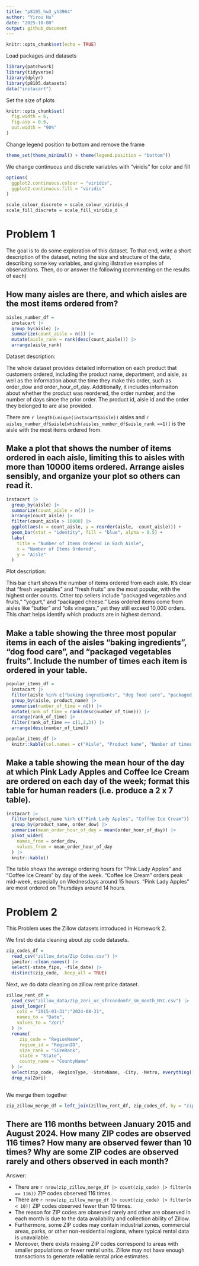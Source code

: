 ```yaml
---
title: "p8105_hw3_yh3964"
author: "Yirou Hu"
date: "2025-10-08"
output: github_document
---
```


```r
knitr::opts_chunk$set(echo = TRUE)
```

Load packages and datasets
```r
library(patchwork)
library(tidyverse)
library(dplyr)
library(p8105.datasets)
data("instacart") 
```

Set the size of plots

```r
knitr::opts_chunk$set(
  fig.width = 6,
  fig.asp = 0.6,
  out.width = "90%"
)
```

Change legend position to bottom and remove the frame

```r
theme_set(theme_minimal() + theme(legend.position = "bottom")) 
```

We change continuous and discrete variables with "viridis" for color and fill

```r
options(
  ggplot2.continuous.colour = "viridis",
  ggplot2.continuous.fill = "viridis"
)

scale_colour_discrete = scale_colour_viridis_d
scale_fill_discrete = scale_fill_viridis_d
```


# Problem 1

The goal is to do some exploration of this dataset. To that end, write a short description of the dataset, noting the size and structure of the data, describing some key variables, and giving illstrative examples of observations. Then, do or answer the following (commenting on the results of each)

## How many aisles are there, and which aisles are the most items ordered from?

```r
aisles_number_df = 
  instacart |>
  group_by(aisle) |>
  summarize(count_aisle = n()) |>
  mutate(aisle_rank = rank(desc(count_aisle))) |>
  arrange(aisle_rank)
```

Dataset description:

The whole dataset provides detailed information on each product that customers ordered, including the product name, department, and aisle, as well as the information about the time they make this order, such as order_dow and order_hour_of_day. Additionally, it includes informaiton about whether the product was reordered, the order number, and the number of days since the prior order. The product id, aisle id and the order they belonged to are also provided.

There are `r length(unique(instacart$aisle))` aisles and `r aisles_number_df$aisle[which(aisles_number_df$aisle_rank ==1)]` is the aisle with the most items ordered from.

## Make a plot that shows the number of items ordered in each aisle, limiting this to aisles with more than 10000 items ordered. Arrange aisles sensibly, and organize your plot so others can read it.

```r
instacart |>
  group_by(aisle) |>
  summarize(count_aisle = n()) |>
  arrange(count_aisle) |>
  filter(count_aisle > 10000) |>
  ggplot(aes(x = count_aisle, y = reorder(aisle, -count_aisle))) +
  geom_bar(stat = "identity", fill = "blue", alpha = 0.5) +
  labs(                                             
    title = "Number of Items Ordered in Each Aisle",
    x = "Number of Items Ordered",
    y = "Aisle"
  ) 
```

Plot description:

This bar chart shows the number of items ordered from each aisle. It's clear that "fresh vegetables" and "fresh fruits" are the most popular, with the highest order counts. Other top sellers include "packaged vegetables and fruits," "yogurt," and "packaged cheese." Less ordered items come from aisles like "butter" and "oils vinegars," yet they still exceed 10,000 orders. This chart helps identify which products are in highest demand.

## Make a table showing the three most popular items in each of the aisles “baking ingredients”, “dog food care”, and “packaged vegetables fruits”. Include the number of times each item is ordered in your table.

```r
popular_items_df = 
  instacart |>
  filter(aisle %in% c("baking ingredients", "dog food care", "packaged vegetables fruits")) |>
  group_by(aisle, product_name) |>
  summarise(number_of_time = n()) |>
  mutate(rank_of_time = rank(desc(number_of_time))) |>
  arrange(rank_of_time) |>
  filter(rank_of_time == c(1,2,3)) |>
  arrange(desc(number_of_time)) 

popular_items_df |>
  knitr::kable(col.names = c("Aisle", "Product Name", "Number of times ordered", "Rank"))
```

## Make a table showing the mean hour of the day at which Pink Lady Apples and Coffee Ice Cream are ordered on each day of the week; format this table for human readers (i.e. produce a 2 x 7 table).

```r
instacart |>
  filter(product_name %in% c("Pink Lady Apples", "Coffee Ice Cream")) |>
  group_by(product_name, order_dow) |>
  summarise(mean_order_hour_of_day = mean(order_hour_of_day)) |>
  pivot_wider(
    names_from = order_dow,
    values_from = mean_order_hour_of_day
  ) |>
  knitr::kable() 
```

The table shows the average ordering hours for "Pink Lady Apples" and "Coffee Ice Cream" by day of the week. "Coffee Ice Cream" orders peak mid-week, especially on Wednesdays around 15 hours. "Pink Lady Apples" are most ordered on Thursdays around 14 hours. 


# Problem 2
This Problem uses the Zillow datasets introduced in Homework 2.

We first do data cleaning about zip code datasets.
```r
zip_codes_df = 
  read_csv("zillow_data/Zip Codes.csv") |>
  janitor::clean_names() |> 
  select(-state_fips, -file_date) |> 
  distinct(zip_code, .keep_all = TRUE)
```


Next, we do data cleaning on zillow rent price dataset.
```r
zillow_rent_df = 
  read_csv("zillow_data/Zip_zori_uc_sfrcondomfr_sm_month_NYC.csv") |>
  pivot_longer(
    cols = "2015-01-31":"2024-08-31",
    names_to = "Date",
    values_to = "Zori"
  ) |> 
  rename(
     zip_code = "RegionName",
     region_id = "RegionID",
     size_rank = "SizeRank",
     state = "State",
     county_name = "CountyName"
  ) |>
  select(zip_code, -RegionType, -StateName, -City, -Metro, everything()) |>
  drop_na(Zori)
  
```

We merge them together
```r
zip_zillow_merge_df = left_join(zillow_rent_df, zip_codes_df, by = "zip_code")
```

## There are 116 months between January 2015 and August 2024. How many ZIP codes are observed 116 times? How many are observed fewer than 10 times? Why are some ZIP codes are observed rarely and others observed in each month?

Answer: 

- There are `r nrow(zip_zillow_merge_df |> count(zip_code) |> filter(n == 116))` ZIP codes observed 116 times.
- There are `r nrow(zip_zillow_merge_df |> count(zip_code) |> filter(n < 10))` ZIP codes observed fewer than 10 times. 
- The reason for ZIP codes are observed rarely and other are observed in each month is due to the data availability and collection ability of Zillow. 
- Furthermore, some ZIP codes may contain industrial zones, commercial areas, parks, or other non-residential regions, where typical rental data is unavailable.
- Moreover, there exists missing ZIP codes correspond to areas with smaller populations or fewer rental units. Zillow may not have enough transactions to generate reliable rental price estimates.

## 







